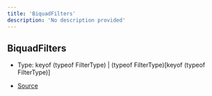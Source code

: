 ```yaml
---
title: 'BiquadFilters'
description: 'No description provided'
---
```


## BiquadFilters

- Type: keyof (typeof FilterType) \| (typeof FilterType)\[keyof (typeof FilterType)]

- [Source](https://github.com/androz2091/discord-player/blob/ce04b3f4c6671029ce4d4aa9090e56ac7e7f5666/packages/equalizer/src/biquad/Coefficients.ts#L14)

